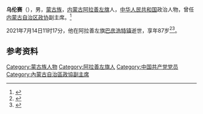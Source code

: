'''乌伦赛'''（{{bd|1935年|1月|2021年|7月14日|catIdx=Wu}}），男，[[蒙古族|蒙古族]]，[[内蒙古|内蒙古]][[阿拉善左旗|阿拉善左旗]]人，[[中华人民共和国|中华人民共和国]]政治人物，曾任[[内蒙古自治区政协|内蒙古自治区政协]]副主席。<ref>{{Cite book|title=中华人民共和国职官志|author=何虎生, 李耀东, 向常福主编|publisher=中国社会出版社|year=2003|isbn=9787800883934|location=北京|pages=}}</ref>

2021年7月14日11时17分，他在阿拉善左旗[[巴彦浩特镇|巴彦浩特镇]]逝世，享年87岁<ref>{{Cite web|title=内蒙古自治区政协原副主席乌伦赛逝世，享年87岁_中国政库_澎湃新闻-The Paper|url=https://www.thepaper.cn/newsDetail_forward_13591778|access-date=2021-07-26|work=www.thepaper.cn|archive-date=2021-07-26|archive-url=https://web.archive.org/web/20210726095806/https://www.thepaper.cn/newsDetail_forward_13591778}}</ref><ref>{{Cite web|title=内蒙古自治区政协原副主席乌伦赛逝世，享年87岁|url=https://finance.sina.com.cn/tech/2021-07-15/doc-ikqcfnca6993417.shtml|access-date=2021-07-26|date=2021-07-15|last=新浪财经|work=新浪财经|archive-date=2021-07-15|archive-url=https://web.archive.org/web/20210715052835/https://finance.sina.com.cn/tech/2021-07-15/doc-ikqcfnca6993417.shtml}}</ref>。

== 参考资料 ==
{{reflist}}

{{中国人物小作品}}

{{Authority control}}
{{DEFAULTSORT:}}
[[Category:蒙古族人物|Category:蒙古族人物]]
[[Category:阿拉善左旗人|Category:阿拉善左旗人]]
[[Category:中国共产党党员|Category:中国共产党党员]]
[[Category:內蒙古自治區政協副主席|Category:內蒙古自治區政協副主席]]
